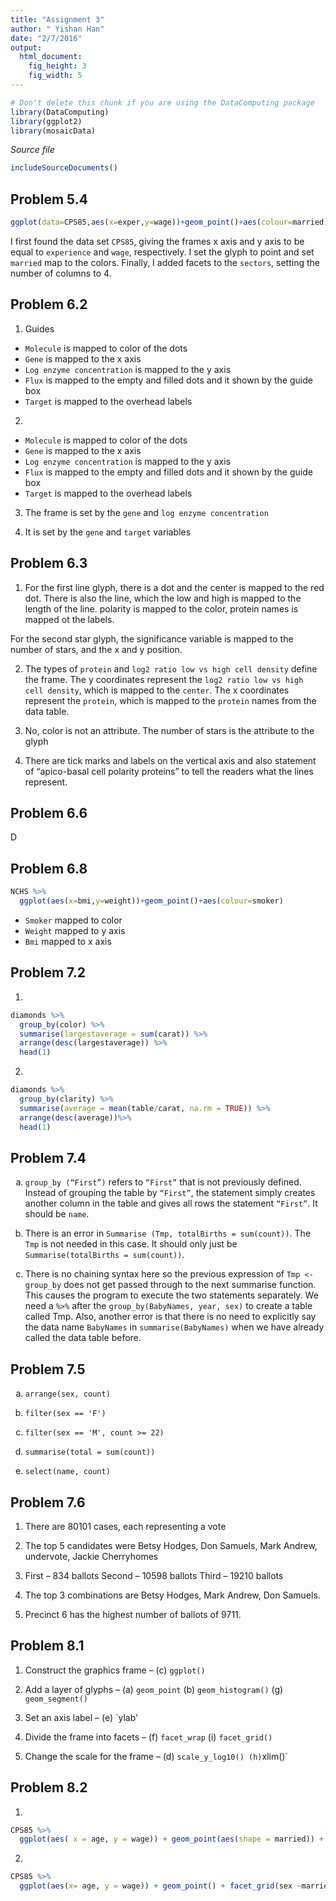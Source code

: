 ```yaml
---
title: "Assignment 3"
author: " Yishan Han"
date: "2/7/2016"
output: 
  html_document:
    fig_height: 3
    fig_width: 5
---
```

<!-- Don't edit in between this line and the one below -->
```r
# Don't delete this chunk if you are using the DataComputing package
library(DataComputing)
library(ggplot2)
library(mosaicData)

```
*Source file* 
```r
includeSourceDocuments()
```
<!-- Don't edit the material above this line -->


## Problem 5.4 
```r
ggplot(data=CPS85,aes(x=exper,y=wage))+geom_point()+aes(colour=married)+facet_wrap(~sector,ncol=4) 
```

I first found the data set `CPS85`, giving the frames x axis and y axis to be equal to `experience` and `wage`, respectively. I set the glyph to point and set `married` map to the colors. Finally, I added facets to the `sectors`, setting the number of columns to 4. 

## Problem 6.2 
1.	Guides 
* `Molecule` is mapped to color of the dots
* `Gene` is mapped to the x axis 
* `Log enzyme concentration` is mapped to the y axis 
* `Flux` is mapped to the empty and filled dots and it shown by the guide box
* `Target` is mapped to the overhead labels 

2.
* `Molecule` is mapped to color of the dots
* `Gene` is mapped to the x axis 
* `Log enzyme concentration` is mapped to the y axis 
* `Flux` is mapped to the empty and filled dots and it shown by the guide box
* `Target` is mapped to the overhead labels 

3.	The frame is set by the `gene` and `log enzyme concentration` 

4.	It is set by the `gene` and `target` variables 

## Problem 6.3 
1.	For the first line glyph, there is a dot and the center is mapped to the red dot. 
There is also the line, which the low and high is mapped to the length of the line. polarity is mapped to the color, protein names is mapped ot the labels. 

For the second star glyph, the significance variable is mapped to the number of stars, and the x and y position. 

2.	The types of `protein` and `log2 ratio low vs high cell density` define the frame. The y coordinates represent the `log2 ratio low vs high cell density`, which is mapped to the `center`. The x coordinates represent the `protein`, which is mapped to the `protein` names from the data table. 

3.	No, color is not an attribute. The number of stars is the attribute to the glyph 

4.	There are tick marks and labels on the vertical axis and also statement of “apico-basal cell polarity proteins” to tell the readers what the lines represent. 

## Problem 6.6 
D 

## Problem 6.8 
```r
NCHS %>%
  ggplot(aes(x=bmi,y=weight))+geom_point()+aes(colour=smoker) 

```

* `Smoker` mapped to color 
* `Weight` mapped to y axis 
* `Bmi` mapped to x axis 

## Problem 7.2 

1. 

```r
diamonds %>% 
  group_by(color) %>%
  summarise(largestaverage = sum(carat)) %>%
  arrange(desc(largestaverage)) %>%
  head(1) 
```

2. 
```r

diamonds %>% 
  group_by(clarity) %>%
  summarise(average = mean(table/carat, na.rm = TRUE)) %>%
  arrange(desc(average))%>%
  head(1)
```


## Problem 7.4 
a)	`group_by (“First”)` refers to `“First”` that is not previously defined. Instead of grouping the table by `“First”`, the statement simply creates another column in the table and gives all rows the statement `“First”`. It should be `name`. 

b)	There is an error in `Summarise (Tmp, totalBirths = sum(count))`. The `Tmp` is not needed in this case. It should only just be `Summarise(totalBirths = sum(count))`. 

c)	There is no chaining syntax here so the previous expression of `Tmp <- group_by` does not get passed through to the next summarise function. This causes the program to execute the two statements separately. We need a `%>%` after the `group_by(BabyNames, year, sex)` to create a table called Tmp. Also, another error is that there is no need to explicitly say the data name `BabyNames` in `summarise(BabyNames)` when we have already called the data table before. 

## Problem 7.5
a) 
`arrange(sex, count)`

b)
`filter(sex == 'F')`

c) 
`filter(sex == 'M', count >= 22)`

d) 
`summarise(total = sum(count))`

e) 
`select(name, count)`
   
## Problem 7.6 
1)	There are 80101 cases, each representing a vote 

2)	The top 5 candidates were Betsy Hodges, Don Samuels, Mark Andrew, undervote, Jackie Cherryhomes 

3)	First – 834 ballots 
Second – 10598 ballots 
Third – 19210 ballots 

4) The top 3 combinations are Betsy Hodges, Mark Andrew, Don Samuels. 

5) Precinct 6 has the highest number of ballots of 9711.

## Problem 8.1 
1)	Construct the graphics frame – (c) `ggplot()`

2)	Add a layer of glyphs – (a) `geom_point` (b) `geom_histogram()` (g) `geom_segment()`

3)	Set an axis label – (e) `ylab'

4)	Divide the frame into facets – (f) `facet_wrap` (i) `facet_grid()`

5)	Change the scale for the frame – (d) `scale_y_log10() (h) `xlim()`

## Problem 8.2 
1)	
```r
CPS85 %>% 
  ggplot(aes( x = age, y = wage)) + geom_point(aes(shape = married)) + facet_wrap( ~ sector, ncol = 3) + ylim(0,30)  +  theme(legend.position = 'top') 
```

2)
```r
CPS85 %>%
  ggplot(aes(x= age, y = wage)) + geom_point() + facet_grid(sex ~married) + xlim(20,60) + ylim(0,40)
```
